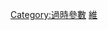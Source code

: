 {{wikipedia category}}
{{tracking category}}
{{hidden category}}
{{empty category}}

[[Category:過時參數|Category:過時參數]]
[[Category:ACG專題|維]]